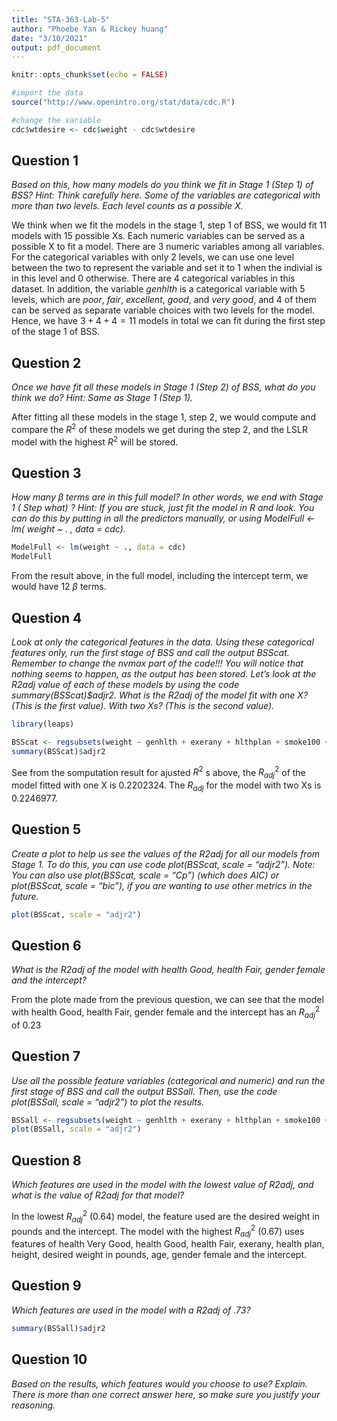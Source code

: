 ```yaml
---
title: "STA-363-Lab-5"
author: "Phoebe Yan & Rickey huang"
date: "3/10/2021"
output: pdf_document
---
```


```r
knitr::opts_chunk$set(echo = FALSE)
```

```r
#import the data
source("http://www.openintro.org/stat/data/cdc.R")
```

```r
#change the variable
cdc$wtdesire <- cdc$weight - cdc$wtdesire
```

## Question 1

*Based on this, how many models do you think we fit in Stage 1 (Step 1) of BSS? Hint: Think carefully here. Some of the variables are categorical with more than two levels. Each level counts as a possible X.*

We think when we fit the models in the stage 1, step 1 of BSS, we would fit 11 models with 15 possible Xs. Each numeric variables can be served as a possible X to fit a model. There are 3 numeric variables among all variables. For the categorical variables with only 2 levels, we can use one level between the two to represent the variable and set it to 1 when the indivial is in this level and 0 otherwise. There are 4 categorical variables in this dataset. In addition, the variable *genhlth* is a categorical variable with 5 levels, which are *poor*, *fair*, *excellent*, *good*, and *very good*, and 4 of them can be served as separate variable choices with two levels for the model. Hence, we have $3 + 4 + 4 = 11$ models in total we can fit during the first step of the stage 1 of BSS.

## Question 2

*Once we have fit all these models in Stage 1 (Step 2) of BSS, what do you think we do? Hint: Same as Stage 1 (Step 1).*

After fitting all these models in the stage 1, step 2, we would compute and compare the $R^{2}$ of these models we get during the step 2, and the LSLR model with the highest $R^{2}$ will be stored.

## Question 3

*How many $\beta$ terms are in this full model? In other words, we end with Stage 1 ( Step what) ? Hint: If you are stuck, just fit the model in R and look. You can do this by putting in all the predictors manually, or using ModelFull <- lm( weight ~ . , data = cdc).*

```r
ModelFull <- lm(weight ~ ., data = cdc)
ModelFull
```

From the result above, in the full model, including the intercept term, we would have 12 $\beta$ terms.

## Question 4

*Look at only the categorical features in the data. Using these categorical features only, run the first stage of BSS and call the output BSScat. Remember to change the nvmax part of the code!!! You will notice that nothing seems to happen, as the output has been stored. Let's look at the R2adj value of each of these models by using the code summary(BSScat)$adjr2. What is the R2adj of the model fit with one X? (This is the first value). With two Xs? (This is the second value).*

```r
library(leaps)
```

```r
BSScat <- regsubsets(weight ~ genhlth + exerany + hlthplan + smoke100 + gender, data = cdc, nvmax = 8)
summary(BSScat)$adjr2
```

See from the somputation result for ajusted $R^2$ s above, the $R_{adj}^{2}$ of the model fitted with one X is $0.2202324$. The $R_{adj}$ for the model with two Xs is 0.2246977.

## Question 5

*Create a plot to help us see the values of the R2adj for all our models from Stage 1. To do this, you can use code plot(BSScat, scale = "adjr2"). Note: You can also use plot(BSScat, scale = "Cp") (which does AIC) or plot(BSScat, scale = "bic"), if you are wanting to use other metrics in the future.*

```r
plot(BSScat, scale = "adjr2")
```

## Question 6

*What is the R2adj of the model with health Good, health Fair, gender female and the intercept?*

From the plote made from the previous question, we can see that the model with health Good, health Fair, gender female and the intercept has an $R_{adj}^{2}$ of 0.23

## Question 7

*Use all the possible feature variables (categorical and numeric) and run the first stage of BSS and call the output BSSall. Then, use the code plot(BSSall, scale = "adjr2") to plot the results.*

```r
BSSall <- regsubsets(weight ~ genhlth + exerany + hlthplan + smoke100 + height + wtdesire + age + gender, data = cdc, nvmax = 11)
plot(BSSall, scale = "adjr2")
```

## Question 8

*Which features are used in the model with the lowest value of R2adj, and what is the value of R2adj for that model?*

In the lowest $R_{adj}^{2}$ ($0.64$) model, the feature used are the desired weight in pounds and the intercept. The model with the highest $R_{adj}^{2}$ ($0.67$) uses features of health Very Good, health Good, health Fair, exerany, health plan, height, desired weight in pounds, age, gender female and the intercept.

## Question 9

*Which features are used in the model with a R2adj of .73?*

```r
summary(BSSall)$adjr2
```

## Question 10

*Based on the results, which features would you choose to use? Explain. There is more than one correct answer here, so make sure you justify your reasoning.*

